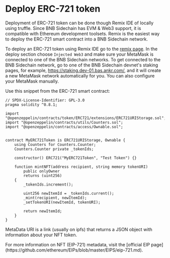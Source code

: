 
# Deploy ERC-721 token

Deployment of ERC-721 token can be done though Remix IDE of locally using truffle. 
Since BNB Sidechain has EVM & Web3 support, it is compatible with Ethereum development toolsets. 
Remix is the easiest way to deploy the ERC-721 smart contract into a BNB Sidechain network.

To deploy an ERC-721 token using Remix IDE go to the [remix page](https://remix.ethereum.org/). 
In the deploy section choose `Injected Web3` and make sure your MetaMask is connected to one of the BNB Sidechain networks. 
To get connected to the BNB Sidechain network, go to one of the BNB Sidechain devnet's staking pages, for example, https://staking.dev-01.bas.ankr.com/, and it will create a new MetaMask network automatically for you. 
You can also configure your MetaMask manually.

Use this snippet from the ERC-721 smart contract:

```
// SPDX-License-Identifier: GPL-3.0
pragma solidity ^0.8.1;

import "@openzeppelin/contracts/token/ERC721/extensions/ERC721URIStorage.sol";
import "@openzeppelin/contracts/utils/Counters.sol";
import "@openzeppelin/contracts/access/Ownable.sol";


contract MyERC721Token is ERC721URIStorage, Ownable {
    using Counters for Counters.Counter;
    Counters.Counter private _tokenIds;

    constructor() ERC721("MyERC721Token", "Test Token") {}

    function mintNFT(address recipient, string memory tokenURI)
        public onlyOwner
        returns (uint256)
    {
        _tokenIds.increment();

        uint256 newItemId = _tokenIds.current();
        _mint(recipient, newItemId);
        _setTokenURI(newItemId, tokenURI);

        return newItemId;
    }
}
```

MetaData URI is a link (usually on ipfs) that returns a JSON object with information about your NFT token.

<Callout>
For more information on NFT (EIP-721) metadata, visit the [official EIP page](https://github.com/ethereum/EIPs/blob/master/EIPS/eip-721.md).
</Callout>
